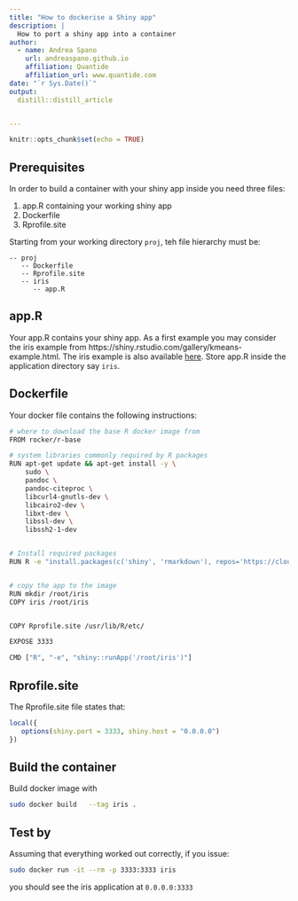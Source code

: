 ```yaml
---
title: "How to dockerise a Shiny app"
description: |
  How to port a shiny app into a container 
author:
  - name: Andrea Spano
    url: andreaspano.github.io
    affiliation: Quantide
    affiliation_url: www.quantide.com
date: "`r Sys.Date()`"
output:
  distill::distill_article


---
```



<!-- COMMENTS 
No bash or R build required
--> 


```r
knitr::opts_chunk$set(echo = TRUE)
```


## Prerequisites 

In order to build a container with your shiny app inside you need three files:

1. app.R containing your working shiny app 
2. Dockerfile 
3. Rprofile.site

Starting from your working directory `proj`, teh file hierarchy  must be:


```
-- proj 
   -- Dockerfile
   -- Rprofile.site
   -- iris
      -- app.R
```      
      
      
## app.R

Your app.R contains your shiny app. As a first example you may consider the iris example from https://shiny.rstudio.com/gallery/kmeans-example.html. The iris example is also available [here](app.R).
Store app.R inside the application directory say `iris`.


## Dockerfile

Your docker file contains the following instructions: 


```bash
# where to download the base R docker image from
FROM rocker/r-base

# system libraries commonly required by R packages
RUN apt-get update && apt-get install -y \
    sudo \
    pandoc \
    pandoc-citeproc \
    libcurl4-gnutls-dev \
    libcairo2-dev \
    libxt-dev \
    libssl-dev \
    libssh2-1-dev


# Install required packages
RUN R -e "install.packages(c('shiny', 'rmarkdown'), repos='https://cloud.r-project.org/')"


# copy the app to the image
RUN mkdir /root/iris
COPY iris /root/iris


COPY Rprofile.site /usr/lib/R/etc/

EXPOSE 3333

CMD ["R", "-e", "shiny::runApp('/root/iris')"]

```


## Rprofile.site

The Rprofile.site file states that:

```R
local({
   options(shiny.port = 3333, shiny.host = "0.0.0.0")
})
```

## Build the container 

Build  docker image with 

```bash
sudo docker build   --tag iris .
```


## Test by 

Assuming that everything worked out correctly, if you issue: 

```bash
sudo docker run -it --rm -p 3333:3333 iris 
```

you should see the iris application at `0.0.0.0:3333`




